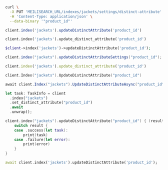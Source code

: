 <CodeGroup>

```bash cURL
curl \
  -X PUT 'MEILISEARCH_URL/indexes/jackets/settings/distinct-attribute' \
  -H 'Content-Type: application/json' \
  --data-binary '"product_id"'
```

```javascript JS
client.index('jackets').updateDistinctAttribute('product_id')
```

```python Python
client.index('jackets').update_distinct_attribute('product_id')
```

```php PHP
$client->index('jackets')->updateDistinctAttribute('product_id');
```

```java Java
client.index("jackets").updateDistinctAttributeSettings("product_id");
```

```ruby Ruby
client.index('jackets').update_distinct_attribute('product_id')
```

```go Go
client.Index("jackets").UpdateDistinctAttribute("product_id")
```

```csharp C#
await client.Index("jackets").UpdateDistinctAttributeAsync("product_id");
```

```rust Rust
let task: TaskInfo = client
  .index("jackets")
  .set_distinct_attribute("product_id")
  .await
  .unwrap();
```

```swift Swift
client.index("jackets").updateDistinctAttribute("product_id") { (result) in
    switch result {
    case .success(let task):
        print(task)
    case .failure(let error):
        print(error)
    }
}
```

```dart Dart
await client.index('jackets').updateDistinctAttribute('product_id');
```
</CodeGroup>